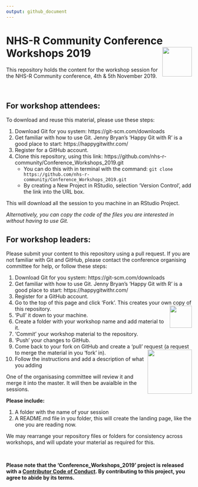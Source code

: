 ```yaml
---
output: github_document
---
```


# NHS-R Community Conference Workshops 2019 <a href='https://nhsrcommunity.com/'><img src='man/figures/logo.png' align="right" height="80" /></a>

This repository holds the content for the workshop session for the NHS-R Community conference, 4th & 5th November 2019.

<br>

## For workshop attendees:

To download and reuse this material, please use these steps:

1. Download Git for you system:  https://git-scm.com/downloads 
1. Get familiar with how to use Git. Jenny Bryan's 'Happy Git with R' is a good place to start: https://happygitwithr.com/
1. Register for a GitHub account.
1. Clone this repository, using this link: https://github.com/nhs-r-community/Conference_Workshops_2019.git
   - You can do this with in terminal with the command: `git clone https://github.com/nhs-r-community/Conference_Workshops_2019.git`
   - By creating a New Project in RStudio, selection 'Version Control', add the link into the URL box.
  
This will download all the session to you machine in an RStudio Project.

_Alternatively, you can copy the code of the files you are interested in without having to use Git._


## For workshop leaders:

Please submit your content to this repository using a pull request.  If you are not familiar with Git and GitHub, please contact the conference organising committee for help, or follow these steps:

1. Download Git for you system:  https://git-scm.com/downloads 
1. Get familiar with how to use Git. Jenny Bryan's 'Happy Git with R' is a good place to start: https://happygitwithr.com/
1. Register for a GitHub account.
1. Go to the top of this page and click 'Fork'.  This creates your own copy of this repository. <img src='man/figures/fork.png' align="right" height="60" />
1. 'Pull' it down to your machine.
1. Create a folder with your workshop name and add material to it.
1. 'Commit' your workshop material to the repository.
1. 'Push' your changes to GitHub.
1. Come back to your fork on GitHub and create a 'pull' request (a request to merge the material in you 'fork' in). <img src='man/figures/pull.png' align="right" height="120" />
1. Follow the instructions and add a description of what you adding

One of the organisasing committee will review it and merge it into the master.  It will then be avaialble in the sessions.

__Please include:__

1. A folder with the name of your session
1. A README.md file in you folder, this will create the landing page, like the one you are reading now.


We may rearrange your repository files or folders for consistency across workshops, and will update your material as required for this.

<br>

__Please note that the 'Conference_Workshops_2019' project is released with a
[Contributor Code of Conduct](CODE_OF_CONDUCT.md).
By contributing to this project, you agree to abide by its terms.__

